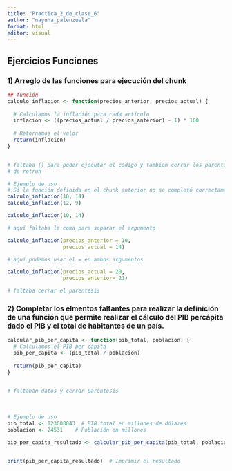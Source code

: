 ---
title: "Practica_2_de_clase_6"
author: "nayuha_palenzuela"
format: html
editor: visual
---

## Ejercicios Funciones

### 1) Arreglo de las funciones para ejecución del chunk

```{r}
## función 
calculo_inflacion <- function(precios_anterior, precios_actual) {
  
  # Calculamos la inflación para cada artículo
  inflacion <- ((precios_actual / precios_anterior) - 1) * 100
  
  # Retornamos el valor
  return(inflacion)
}


# faltaba {} para poder ejecutar el código y también cerrar los paréntisis 
# de retrun

```

```{r}
# Ejemplo de uso
# Si la función definida en el chunk anterior no se completó correctamente no se podrá ejecutar ninguno de los chunks siguientes
calculo_inflacion(10, 14) 
calculo_inflacion(12, 9)
```

```{r}
calculo_inflacion(10, 14)

# aquí faltaba la coma para separar el argumento 

```

```{r}
calculo_inflacion(precios_anterior = 10, 
                  precios_actual = 14)

# aquí podemos usar el = en ambos argumentos 
```

```{r}
calculo_inflacion(precios_actual = 20, 
                  precios_anterior= 21)

# faltaba cerrar el parentesis

```

### 2) Completar los elmentos faltantes para realizar la definición de una función que permite realizar el cálculo del PIB percápita dado el PIB y el total de habitantes de un país.

```{r}
calcular_pib_per_capita <- function(pib_total, poblacion) {
  # Calculamos el PIB per cápita
  pib_per_capita <- (pib_total / poblacion)
  
  return(pib_per_capita)
}
 

# faltaban datos y cerrar parentesis 

```

\

```{r}
# Ejemplo de uso
pib_total <- 123000043  # PIB total en millones de dólares
poblacion <- 24531    # Población en millones

pib_per_capita_resultado <- calcular_pib_per_capita(pib_total, poblacion)


print(pib_per_capita_resultado)  # Imprimir el resultado
```
